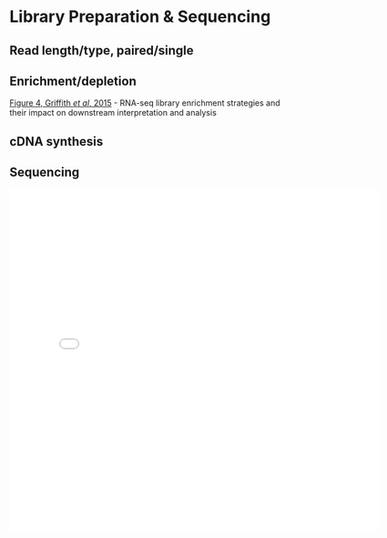 # Library Preparation & Sequencing

## Read length/type, paired/single
## Enrichment/depletion

[Figure 4, Griffith _et al_, 2015](https://journals.plos.org/ploscompbiol/article?id=10.1371/journal.pcbi.1004393) - RNA-seq library enrichment strategies and their impact on downstream interpretation and analysis

## cDNA synthesis


## Sequencing

<iframe src="files/ngs-cluster-simulation.html" width="650" height="600" frameborder="0"></iframe>